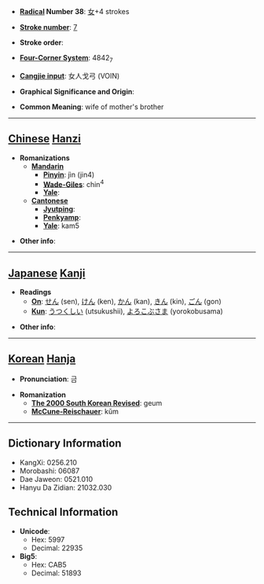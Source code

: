 * '''[[Wiktionary:Chinese radical index| Radical]] Number 38''': [[Wiktionary:Chinese radical index 女|女]]+4 strokes

* '''[[Wiktionary:Chinese total strokes index|Stroke number]]''': [[Wiktionary:Chinese total strokes index 7|7]]

* '''Stroke order''': 

* '''[[Wiktionary:Chinese four corner index|Four-Corner System]]''': 4842<sub>7</sub>

* '''[[Wiktionary:Chinese Cangjie index|Cangjie input]]''': 女人戈弓 (VOIN)

* '''Graphical Significance and Origin''': 

* '''Common Meaning''': wife of mother's brother

----

== [[Chinese]] [[Hanzi]] ==

* '''Romanizations'''
** '''[[Mandarin]]'''
*** '''[[Pinyin]]''': jìn (jin4)
*** '''[[Wade-Giles]]''': chin<sup>4</sup>
*** '''[[Yale]]''': 
** '''[[Cantonese]]'''
*** '''[[Jyutping]]''':
*** '''[[Penkyamp]]''': 
*** '''[[Yale]]''': kam5

* '''Other info''': 

----

== [[Japanese]] [[Kanji]] ==

* '''Readings'''
** '''[[On]]''': [[せん]] (sen), [[けん]] (ken), [[かん]] (kan), [[きん]] (kin), [[ごん]] (gon)
** '''[[Kun]]''': [[うつくしい]] (utsukushii), [[よろこぶさま]] (yorokobusama)

* '''Other info''':  

----

== [[Korean]] [[Hanja]] ==

* '''Pronunciation''': 금

* '''Romanization'''
** '''[[The 2000 South Korean Revised Romanization|The 2000 South Korean Revised]]''': geum
** '''[[McCune-Reischauer]]''': kŭm

----

== Dictionary Information ==

* KangXi: 0256.210
* Morobashi: 06087
* Dae Jaweon: 0521.010
* Hanyu Da Zidian: 21032.030

== Technical Information ==

* '''Unicode''':
** Hex: 5997
** Decimal: 22935
* '''Big5''':
** Hex: CAB5
** Decimal: 51893